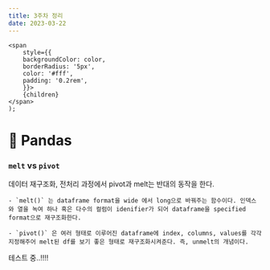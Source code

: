 ```yaml
---
title: 3주차 정리
date: 2023-03-22
---
```


    <span
        style={{
        backgroundColor: color,
        borderRadius: '5px',
        color: '#fff',
        padding: '0.2rem',
        }}>
        {children}
    </span>
    );

# 💨 Pandas

### `melt` vs `pivot`

데이터 재구조화, 전처리 과정에서 pivot과 melt는 반대의 동작을 한다.

    - `melt()` 는 dataframe format을 wide 에서 long으로 바꿔주는 함수이다. 인덱스와 열을 녹여 하나 혹은 다수의 컬럼이 idenifier가 되어 dataframe을 specified format으로 재구조화한다.

    - `pivot()` 은 여러 형태로 이루어진 dataframe에 index, columns, values를 각각 지정해주어 melt된 df를 보기 좋은 형태로 재구조화시켜준다. 즉, unmelt의 개념이다.


테스트 중..!!!!

